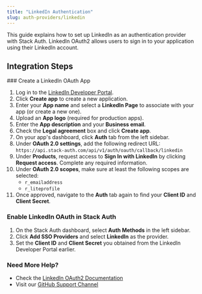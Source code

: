 ```yaml
---
title: "LinkedIn Authentication"
slug: auth-providers/linkedin
---
```


This guide explains how to set up LinkedIn as an authentication provider with Stack Auth. LinkedIn OAuth2 allows users to sign in to your application using their LinkedIn account.


## Integration Steps

<Steps>
  ### Create a LinkedIn OAuth App
  
  1. Log in to the [LinkedIn Developer Portal](https://www.linkedin.com/developers/apps).
  2. Click **Create app** to create a new application.
  3. Enter your **App name** and select a **LinkedIn Page** to associate with your app (or create a new one).
  4. Upload an **App logo** (required for production apps).
  5. Enter the **App description** and your **Business email**.
  6. Check the **Legal agreement** box and click **Create app**.
  7. On your app's dashboard, click **Auth** tab from the left sidebar.
  8. Under **OAuth 2.0 settings**, add the following redirect URL: `https://api.stack-auth.com/api/v1/auth/oauth/callback/linkedin`
  9. Under **Products**, request access to **Sign In with LinkedIn** by clicking **Request access**. Complete any required information.
  10. Under **OAuth 2.0 scopes**, make sure at least the following scopes are selected:
      - `r_emailaddress`
      - `r_liteprofile`
  11. Once approved, navigate to the **Auth** tab again to find your **Client ID** and **Client Secret**.
  
  ### Enable LinkedIn OAuth in Stack Auth
  
  1. On the Stack Auth dashboard, select **Auth Methods** in the left sidebar.
  2. Click **Add SSO Providers** and select **LinkedIn** as the provider.
  3. Set the **Client ID** and **Client Secret** you obtained from the LinkedIn Developer Portal earlier.
</Steps>

### Need More Help?

- Check the [LinkedIn OAuth2 Documentation](https://learn.microsoft.com/en-us/linkedin/shared/authentication/authorization-code-flow)
- Visit our [GitHub Support Channel](https://github.stack-auth.com)
